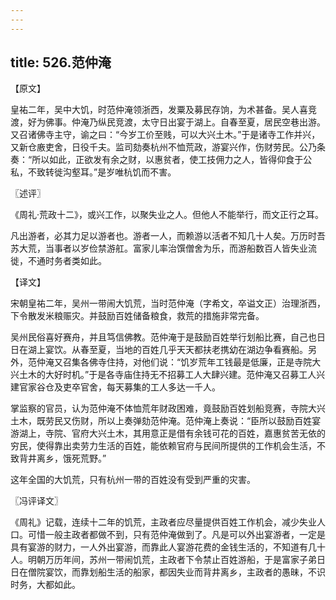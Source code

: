 ```yaml
---
---
---
```

title: 526.范仲淹
---



【原文】

皇祐二年，吴中大饥，时范仲淹领浙西，发粟及募民存饷，为术甚备。吴人喜竞渡，好为佛事。仲淹乃纵民竞渡，太守日出宴于湖上。自春至夏，居民空巷出游。又召诸佛寺主守，谕之曰：“今岁工价至贱，可以大兴土木。”于是诸寺工作并兴，又新仓廒吏舍，日役千夫。监司劾奏杭州不恤荒政，游宴兴作，伤财劳民。公乃条奏：“所以如此，正欲发有余之财，以惠贫者，使工技佣力之人，皆得仰食于公私，不致转徙沟壑耳。”是岁唯杭饥而不害。

〖述评〗

《周礼·荒政十二》，或兴工作，以聚失业之人。但他人不能举行，而文正行之耳。

凡出游者，必其力足以游者也。游者一人，而赖游以活者不知几十人矣。万历时吾苏大荒，当事者以岁俭禁游舡。富家儿率治馔僧舍为乐，而游船数百人皆失业流徙，不通时务者类如此。

【译文】

宋朝皇祐二年，吴州一带闹大饥荒，当时范仲淹（字希文，卒谥文正）治理浙西，下令散发米粮赈灾。并鼓励百姓储备粮食，救荒的措施非常完备。

吴州民俗喜好赛舟，并且笃信佛教。范仲淹于是鼓励百姓举行划船比赛，自己也日日在湖上宴饮。从春至夏，当地的百姓几乎天天都扶老携幼在湖边争看赛船。另外，范仲淹又召集各佛寺住持，对他们说：“饥岁荒年工钱最是低廉，正是寺院大兴土木的大好时机。”于是各寺庙住持无不招募工人大肆兴建。范仲淹又召募工人兴建官家谷仓及吏卒官舍，每天募集的工人多达一千人。

掌监察的官员，认为范仲淹不体恤荒年财政困难，竟鼓励百姓划船竞赛，寺院大兴土木，既劳民又伤财，所以上奏弹劾范仲淹。范仲淹上奏说：“臣所以鼓励百姓宴游湖上，寺院、官府大兴土木，其用意正是借有余钱可花的百姓，嘉惠贫苦无依的穷民，使得靠出卖劳力生活的百姓，能依赖官府与民间所提供的工作机会生活，不致背井离乡，饿死荒野。”

这年全国的大饥荒，只有杭州一带的百姓没有受到严重的灾害。

〖冯评译文〗

《周礼》记载，连续十二年的饥荒，主政者应尽量提供百姓工作机会，减少失业人口。可惜一般主政者都做不到，只有范仲淹做到了。凡是可以外出宴游者，一定是具有宴游的财力，一人外出宴游，而靠此人宴游花费的金钱生活的，不知道有几十人。明朝万历年间，苏州一带闹饥荒，主政者下令禁止百姓游船，于是富家子弟日日在僧院宴饮，而靠划船生活的船家，都因失业而背井离乡，主政者的愚昧，不识时务，大都如此。